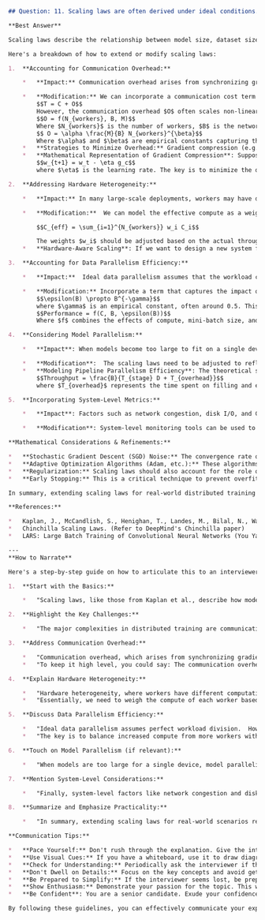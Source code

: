 ```markdown
## Question: 11. Scaling laws are often derived under ideal conditions. How might you extend or modify these laws to account for the complexities of distributed training and varying hardware accelerators in large-scale deployments?

**Best Answer**

Scaling laws describe the relationship between model size, dataset size, and compute, and their impact on model performance.  These laws, such as those described in Kaplan et al. (2020) (often referred to as the Chinchilla scaling laws), typically assume ideal conditions: perfect data parallelism, no communication overhead, and homogeneous hardware.  In real-world, large-scale distributed training, these assumptions break down. Therefore, modifications are needed to account for complexities like communication bottlenecks, heterogeneous hardware, and imperfect data parallelism.

Here's a breakdown of how to extend or modify scaling laws:

1.  **Accounting for Communication Overhead:**

    *   **Impact:** Communication overhead arises from synchronizing gradients across workers in data-parallel training or exchanging activations/weights in model-parallel training. It reduces the effective compute utilization.

    *   **Modification:** We can incorporate a communication cost term into the scaling law.  Let $T$ be the total training time, $C$ the compute cost as predicted by the ideal scaling law, and $O$ the communication overhead.  A simple model could be:
        $$T = C + O$$
        However, the communication overhead $O$ often scales non-linearly with the number of workers, network bandwidth, and model size. A more refined model might consider:
        $$O = f(N_{workers}, B, M)$$
        Where $N_{workers}$ is the number of workers, $B$ is the network bandwidth, and $M$ is the model size. A plausible form of this equation could be:
        $$ O = \alpha \frac{M}{B} N_{workers}^{\beta}$$
        Where $\alpha$ and $\beta$ are empirical constants capturing the efficiency of the communication protocol and network topology.  The exponent $\beta$ would ideally be close to 1 but can be higher depending on congestion and other network effects.
    *   **Strategies to Minimize Overhead:** Gradient compression (e.g., quantization, sparsification), asynchronous stochastic gradient descent (ASGD), and efficient communication topologies (e.g., hierarchical aggregation) can reduce the communication cost and improve scaling.  However, compression introduces bias, and ASGD can lead to staleness, necessitating adjustments to the learning rate.
    *   **Mathematical Representation of Gradient Compression**: Suppose we compress the gradient $g$ into a compressed version $g_c$. The update rule becomes:
        $$w_{t+1} = w_t - \eta g_c$$
        where $\eta$ is the learning rate. The key is to minimize the difference between $g$ and $g_c$ while minimizing the communication cost of sending $g_c$.

2.  **Addressing Hardware Heterogeneity:**

    *   **Impact:** In many large-scale deployments, workers may have different computational capabilities (e.g., different GPU models or even a mix of CPUs and GPUs).  This leads to straggler effects, where the slowest worker dictates the overall training speed.

    *   **Modification:**  We can model the effective compute as a weighted average of the compute capabilities of individual workers.  Let $C_i$ be the compute capability (e.g., FLOPS) of worker $i$, and $w_i$ be its corresponding weight (e.g., proportion of data assigned to it). The effective compute $C_{eff}$ can be approximated as:

        $$C_{eff} = \sum_{i=1}^{N_{workers}} w_i C_i$$

        The weights $w_i$ should be adjusted based on the actual throughput achieved by each worker. Furthermore, dynamic load balancing strategies can be employed to re-allocate data to faster workers during training. The scaling law can then be rewritten based on $C_{eff}$.
    *   **Hardware-Aware Scaling**: If we want to design a new system for a new model, we can use actual benchmark data for a representative workload across a variety of hardware devices.

3.  **Accounting for Data Parallelism Efficiency:**

    *   **Impact:**  Ideal data parallelism assumes that the workload can be perfectly divided across workers with no loss in statistical efficiency.  However, mini-batch sizes may need to be adjusted as the number of workers increases.  Very large mini-batch sizes can lead to reduced generalization performance.

    *   **Modification:** Incorporate a term that captures the impact of mini-batch size on the generalization gap. Let $B$ be the mini-batch size. The generalization error $\epsilon(B)$ often scales as:
        $$\epsilon(B) \propto B^{-\gamma}$$
        where $\gamma$ is an empirical constant, often around 0.5. This suggests diminishing returns from increasing the mini-batch size.  The overall performance (taking into account both compute and generalization) can be modeled as:
        $$Performance = f(C, B, \epsilon(B))$$
        Where $f$ combines the effects of compute, mini-batch size, and generalization error.  Optimizing this function would involve finding the right balance between increasing compute (by adding more workers) and maintaining a reasonable mini-batch size to ensure good generalization.  Techniques like Layer-Adaptive Rate Scaling (LARS) can help mitigate the generalization issues associated with large mini-batch sizes.

4.  **Considering Model Parallelism:**

    *   **Impact**: When models become too large to fit on a single device, model parallelism is employed, introducing new communication patterns and overheads. Pipeline parallelism, tensor parallelism, and expert parallelism each have unique communication costs.

    *   **Modification**:  The scaling laws need to be adjusted to reflect the communication volume and synchronization costs inherent in different model-parallel strategies.  For example, in pipeline parallelism, the pipeline depth ($D$) and the batch size ($B$) are crucial. The ideal throughput is proportional to $B/D$, but the actual throughput is lower due to bubble formation (idle time) within the pipeline. The scaling law must consider this efficiency loss.
    *   **Modeling Pipeline Parallelism Efficiency**: The theoretical speedup with pipeline parallelism is limited by the slowest stage.  If $T_{stage}$ is the time taken by the slowest stage and $D$ is the number of pipeline stages, the maximum throughput is $1/T_{stage}$.  The actual throughput is:
        $$Throughput = \frac{B}{T_{stage} D + T_{overhead}}$$
        where $T_{overhead}$ represents the time spent on filling and emptying the pipeline (the "bubble"). The scaling law should take into account the effect of $T_{overhead}$ on the effective compute utilization.

5.  **Incorporating System-Level Metrics:**

    *   **Impact**: Factors such as network congestion, disk I/O, and CPU utilization can also impact training performance.

    *   **Modification**: System-level monitoring tools can be used to gather metrics on these factors.  These metrics can then be incorporated into the scaling law, either directly or through empirical calibration.  For example, if disk I/O is a bottleneck, increasing the number of data shards or using a faster storage system can improve performance.

**Mathematical Considerations & Refinements:**

*   **Stochastic Gradient Descent (SGD) Noise:** The convergence rate of SGD depends on the noise in the gradients. This noise can be influenced by data heterogeneity across workers in a distributed setting. The scaling law should consider the impact of this noise on the required compute.
*   **Adaptive Optimization Algorithms (Adam, etc.):** These algorithms can adapt the learning rate for each parameter, potentially mitigating the impact of hardware heterogeneity and communication delays. However, they also introduce their own hyperparameters that need to be tuned.
*   **Regularization:** Scaling laws should also account for the role of regularization techniques (e.g., weight decay, dropout) in preventing overfitting, especially when training with large models.
*   **Early Stopping:** This is a critical technique to prevent overfitting. The scaling laws can be adjusted to account for the fact that we will stop training early, based on the validation performance.

In summary, extending scaling laws for real-world distributed training requires considering communication costs, hardware heterogeneity, data parallelism efficiency, model parallelism overheads, and system-level constraints. Modifications involve adding terms to the scaling law that capture these effects and using empirical calibration to determine the appropriate parameters. Adaptive optimization algorithms, regularization, and careful monitoring of system-level metrics are essential for achieving optimal scaling.

**References:**

*   Kaplan, J., McCandlish, S., Henighan, T., Landes, M., Bilal, N., Watson, S., & Amodei, D. (2020). Scaling laws for neural language models. *arXiv preprint arXiv:2001.08361*.
*   Chinchilla Scaling Laws. (Refer to DeepMind's Chinchilla paper)
*   LARS: Large Batch Training of Convolutional Neural Networks (You Yang, et al.)

---
**How to Narrate**

Here's a step-by-step guide on how to articulate this to an interviewer:

1.  **Start with the Basics:**

    *   "Scaling laws, like those from Kaplan et al., describe how model performance relates to model size, dataset size, and compute. However, these laws are often derived under ideal conditions, which don't hold in real-world distributed training."

2.  **Highlight the Key Challenges:**

    *   "The major complexities in distributed training are communication overhead, hardware heterogeneity, and data parallelism inefficiencies. These factors can significantly impact the actual scaling behavior."

3.  **Address Communication Overhead:**

    *   "Communication overhead, which arises from synchronizing gradients, can be a major bottleneck.  We can model this by adding a communication cost term to the ideal scaling law. Something like $T = C + O$, where $T$ is total time, $C$ is the ideal compute cost, and $O$ is the overhead."
    *   "To keep it high level, you could say: The communication overhead, 'O', scales with the number of workers and model size, but inversely with network bandwidth. We can reduce this overhead with techniques like gradient compression or asynchronous SGD."

4.  **Explain Hardware Heterogeneity:**

    *   "Hardware heterogeneity, where workers have different computational capabilities, leads to straggler effects.  We can account for this by calculating an *effective compute*, which is a weighted average of the compute capabilities of each worker: $C_{eff} = \sum w_i C_i$."
    *   "Essentially, we need to weigh the compute of each worker based on its actual performance and potentially use dynamic load balancing to allocate more work to faster workers."

5.  **Discuss Data Parallelism Efficiency:**

    *   "Ideal data parallelism assumes perfect workload division.  However, large mini-batch sizes can hurt generalization. So, we need to consider the impact of mini-batch size on generalization error. The generalization error often scales as $\epsilon(B) \propto B^{-\gamma}$."
    *   "The key is to balance increased compute from more workers with maintaining a good mini-batch size. Techniques like Layer-Adaptive Rate Scaling (LARS) can help."

6.  **Touch on Model Parallelism (if relevant):**

    *   "When models are too large for a single device, model parallelism becomes necessary. This introduces new communication patterns. For example, in pipeline parallelism, the pipeline depth affects the throughput, which is theoretically $B/D$, but is reduced by overhead. This needs to be factored into the scaling law."

7.  **Mention System-Level Considerations:**

    *   "Finally, system-level factors like network congestion and disk I/O can also impact performance. Monitoring these metrics and incorporating them into the scaling law can further refine our predictions."

8.  **Summarize and Emphasize Practicality:**

    *   "In summary, extending scaling laws for real-world scenarios requires accounting for various factors beyond just model size and compute. It involves modeling communication costs, handling hardware heterogeneity, and carefully considering data and model parallelism strategies. Empirical calibration and adaptive techniques are crucial for achieving optimal scaling in practice."

**Communication Tips:**

*   **Pace Yourself:** Don't rush through the explanation. Give the interviewer time to digest the information.
*   **Use Visual Cues:** If you have a whiteboard, use it to draw diagrams or write down key equations. This can help the interviewer follow your train of thought.
*   **Check for Understanding:** Periodically ask the interviewer if they have any questions or if they'd like you to elaborate on a specific point.
*   **Don't Dwell on Details:** Focus on the key concepts and avoid getting bogged down in overly technical details unless specifically asked.
*   **Be Prepared to Simplify:** If the interviewer seems lost, be prepared to simplify your explanation and focus on the high-level concepts.
*   **Show Enthusiasm:** Demonstrate your passion for the topic. This will make your answer more engaging and memorable.
*   **Be Confident**: You are a senior candidate. Exude your confidence through your tone and delivery.

By following these guidelines, you can effectively communicate your expertise on extending scaling laws for real-world distributed training and varying hardware accelerators.
```
